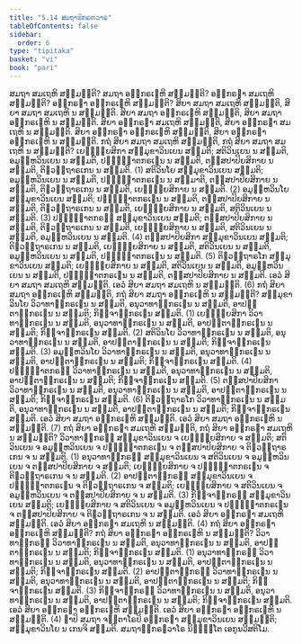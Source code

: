 ```yaml
---
title: "5.14 ສມຖາຘິກຣຓວາຣ"
tableOfContents: false
sidebar:
  order: 6
type: "tipitaka"
basket: "vi"
book: "pari"
---
```



<DynamicBreadcrumb />

<Division number="309" book="pari">

<Paragraph number="1363" book="pari">
ສມຖາ ສມເຖຫິ ສມ຺ມນ຺ຕິ? ສມຖາ ອຘິກຣເຓຫິ ສມ຺ມນ຺ຕິ? ອຘິກຣຓາ ສມເຖຫິ ສມ຺ມນ຺ຕິ? ອຘິກຣຓາ ອຘິກຣເຓຫິ ສມ຺ມນ຺ຕິ?
</Paragraph>

<Paragraph number="1364" book="pari">
ສິຍາ ສມຖາ ສມເຖຫິ ສມ຺ມນ຺ຕິ, ສິຍາ ສມຖາ ສມເຖຫິ ນ ສມ຺ມນ຺ຕິ. ສິຍາ ສມຖາ ອຘິກຣເຓຫິ ສມ຺ມນ຺ຕິ, ສິຍາ ສມຖາ ອຘິກຣເຓຫິ ນ ສມ຺ມນ຺ຕິ. ສິຍາ ອຘິກຣຓາ ສມເຖຫິ ສມ຺ມນ຺ຕິ, ສິຍາ ອຘິກຣຓາ ສມເຖຫິ ນ ສມ຺ມນ຺ຕິ. ສິຍາ ອຘິກຣຓາ ອຘິກຣເຓຫິ ສມ຺ມນ຺ຕິ, ສິຍາ ອຘິກຣຓາ ອຘິກຣເຓຫິ ນ ສມ຺ມນ຺ຕິ.
</Paragraph>

</Division>
<Division number="310" book="pari">

<Paragraph number="1365" book="pari">
ກຖໍ ສິຍາ ສມຖາ ສມເຖຫິ ສມ຺ມນ຺ຕິ, ກຖໍ ສິຍາ ສມຖາ ສມເຖຫິ ນ ສມ຺ມນ຺ຕິ? ເຍຠຸຍ຺ຍສິກາ ສມ຺ມຸຂາວິນເຍນ ສມ຺ມຕິ; ສຕິວິນເຍນ ນ ສມ຺ມຕິ, ອມູຬ຺ຫວິນເຍນ ນ ສມ຺ມຕິ, ປຏິຎ຺ຎາຕກຣເຓນ ນ ສມ຺ມຕິ, ຕສ຺ສປາປິຍສິກາຍ ນ ສມ຺ມຕິ, ຕິຓວຕ຺ຖາຣເກນ ນ ສມ຺ມຕິ. (1)
</Paragraph>

<Paragraph number="1366" book="pari">
ສຕິວິນໂຍ ສມ຺ມຸຂາວິນເຍນ ສມ຺ມຕິ; ອມູຬ຺ຫວິນເຍນ ນ ສມ຺ມຕິ, ປຏິຎ຺ຎາຕກຣເຓນ ນ ສມ຺ມາຕິ, ຕສ຺ສປາປິຍສິກາຍ ນ ສມ຺ມຕິ, ຕິຓວຕ຺ຖາຣເກນ ນ ສມ຺ມຕິ, ເຍຠຸຍ຺ຍສິກາຍ ນ ສມ຺ມຕິ. (2)
</Paragraph>

<Paragraph number="1367" book="pari">
ອມູຬ຺ຫວິນໂຍ ສມ຺ມຸຂາວິນເຍນ ສມ຺ມຕິ; ປຏິຎ຺ຎາຕກຣເຓນ ນ ສມ຺ມຕິ, ຕສ຺ສປາປິຍສິກາຍ ນ ສມ຺ມຕິ, ຕິຓວຕ຺ຖາຣເກນ ນ ສມ຺ມຕິ, ເຍຠຸຍ຺ຍສິກາຍ ນ ສມ຺ມຕິ, ສຕິວິນເຍນ ນ ສມ຺ມຕິ. (3)
</Paragraph>

<Paragraph number="1368" book="pari">
ປຏິຎ຺ຎາຕກຣຓໍ ສມ຺ມຸຂາວິນເຍນ ສມ຺ມຕິ; ຕສ຺ສປາປິຍສິກາຍ ນ ສມ຺ມຕິ, ຕິຓວຕ຺ຖາຣເກນ ນ ສມ຺ມຕິ, ເຍຠຸຍ຺ຍສິກາຍ ນ ສມ຺ມຕິ, ສຕິວິນເຍນ ນ ສມ຺ມຕິ, ອມູຬ຺ຫວິນເຍນ ນ ສມ຺ມຕິ. (4)
</Paragraph>

<Paragraph number="1369" book="pari">
ຕສ຺ສປາປິຍສິກາ ສມ຺ມຸຂາວິນເຍນ ສມ຺ມຕິ; ຕິຓວຕ຺ຖາຣເກນ ນ ສມ຺ມຕິ, ເຍຠຸຍ຺ຍສິກາຍ ນ ສມ຺ມຕິ, ສຕິວິນເຍນ ນ ສມ຺ມຕິ, ອມູຬ຺ຫວິນເຍນ ນ ສມ຺ມຕິ, ປຏິຎ຺ຎາຕກຣເຓນ ນ ສມ຺ມຕິ. (5)
</Paragraph>

<Paragraph number="1370" book="pari">
ຕິຓວຕ຺ຖາຣໂກ ສມ຺ມຸຂາວິນເຍນ ສມ຺ມຕິ; ເຍຠຸຍ຺ຍສິກາຍ ນ ສມ຺ມຕິ, ສຕິວິນເຍນ ນ ສມ຺ມຕິ, ອມູຬ຺ຫວິນເຍນ ນ ສມ຺ມຕິ, ປຏິຎ຺ຎາຕກຣເຓນ ນ ສມ຺ມຕິ, ຕສ຺ສປາປິຍສິກາຍ ນ ສມ຺ມຕິ. ເອວໍ ສິຍາ ສມຖາ ສມເຖຫິ ສມ຺ມນ຺ຕິ. ເອວໍ ສິຍາ ສມຖາ ສມເຖຫິ ນ ສມ຺ມນ຺ຕິ. (6)
</Paragraph>

</Division>
<Division number="311" book="pari">

<Paragraph number="1371" book="pari">
ກຖໍ ສິຍາ ສມຖາ ອຘິກຣເຓຫິ ສມ຺ມນ຺ຕິ, ກຖໍ ສິຍາ ສມຖາ ອຘິກຣເຓຫິ ນ ສມ຺ມນ຺ຕິ? ສມ຺ມຸຂາວິນໂຍ ວິວາທາຘິກຣເຓນ ນ ສມ຺ມຕິ, ອນຸວາທາຘິກຣເຓນ ນ ສມ຺ມຕິ, ອາປຕ຺ຕາຘິກຣເຓນ ນ ສມ຺ມຕິ; ກິຈ຺ຈາຘິກຣເຓນ ສມ຺ມຕິ. (1)
</Paragraph>

<Paragraph number="1372" book="pari">
ເຍຠຸຍ຺ຍສິກາ ວິວາທາຘິກຣເຓນ ນ ສມ຺ມຕິ, ອນຸວາທາຘິກຣເຓນ ນ ສມ຺ມຕິ, ອາປຕ຺ຕາຘິກຣເຓນ ນ ສມ຺ມຕິ; ກິຈ຺ຈາຘິກຣເຓນ ສມ຺ມຕິ. (2)
</Paragraph>

<Paragraph number="1373" book="pari">
ສຕິວິນໂຍ ວິວາທາຘິກຣເຓນ ນ ສມ຺ມຕິ, ອນຸວາທາຘິກຣເຓນ ນ ສມ຺ມຕິ, ອາປຕ຺ຕາຘິກຣເຓນ ນ ສມ຺ມຕິ; ກິຈ຺ຈາຘິກຣເຓນ ສມ຺ມຕິ. (3)
</Paragraph>

<Paragraph number="1374" book="pari">
ອມູຬ຺ຫວິນໂຍ ວິວາທາຘິກຣເຓນ ນ ສມ຺ມຕິ, ອນຸວາທາຘິກຣເຓນ ນ ສມ຺ມຕິ, ອາປຕ຺ຕາຘິກຣເຓນ ນ ສມ຺ມຕິ; ກິຈ຺ຈາຘິກຣເຓນ ສມ຺ມຕິ. (4)
</Paragraph>

<Paragraph number="1375" book="pari">
ປຏິຎ຺ຎາຕກຣຓໍ ວິວາທາຘິກຣເຓນ ນ ສມ຺ມຕິ, ອນຸວາທາຘິກຣເຓນ ນ ສມ຺ມຕິ, ອາປຕ຺ຕາຘິກຣເຓນ ນ ສມ຺ມຕິ; ກິຈ຺ຈາຘິກຣເຓນ ສມ຺ມຕິ. (5)
</Paragraph>

<Paragraph number="1376" book="pari">
ຕສ຺ສປາປິຍສິກາ ວິວາທາຘິກຣເຓນ ນ ສມ຺ມຕິ, ອນຸວາທາຘິກຣເຓນ ນ ສມ຺ມຕິ, ອາປຕ຺ຕາຘິກຣເຓນ ນ ສມ຺ມຕິ; ກິຈ຺ຈາຘິກຣເຓນ ສມ຺ມຕິ. (6)
</Paragraph>

<Paragraph number="1377" book="pari">
ຕິຓວຕ຺ຖາຣໂກ ວິວາທາຘິກຣເຓນ ນ ສມ຺ມຕິ, ອນຸວາທາຘິກຣເຓນ ນ ສມ຺ມຕິ, ອາປຕ຺ຕາຘິກຣເຓນ ນ ສມ຺ມຕິ; ກິຈ຺ຈາຘິກຣເຓນ ສມ຺ມຕິ. ເອວໍ ສິຍາ ສມຖາ ອຘິກຣເຓຫິ ສມ຺ມນ຺ຕິ. ເອວໍ ສິຍາ ສມຖາ ອຘິກຣເຓຫິ ນ ສມ຺ມນ຺ຕິ. (7)
</Paragraph>

</Division>
<Division number="312" book="pari">

<Paragraph number="1378" book="pari">
ກຖໍ ສິຍາ ອຘິກຣຓາ ສມເຖຫິ ສມ຺ມນ຺ຕິ, ກຖໍ ສິຍາ ອຘິກຣຓາ ສມເຖຫິ ນ ສມ຺ມນ຺ຕິ? ວິວາທາຘິກຣຓໍ ສມ຺ມຸຂາວິນເຍນ ຈ ເຍຠຸຍ຺ຍສິກາຍ ຈ ສມ຺ມຕິ; ສຕິວິນເຍນ ຈ ອມູຬ຺ຫວິນເຍນ ຈ ປຏິຎ຺ຎາຕກຣເຓນ ຈ ຕສ຺ສປາປິຍສິກາຍ ຈ ຕິຓວຕ຺ຖາຣເກນ ຈ ນ ສມ຺ມຕິ. (1)
</Paragraph>

<Paragraph number="1379" book="pari">
ອນຸວາທາຘິກຣຓໍ ສມ຺ມຸຂາວິນເຍນ ຈ ສຕິວິນເຍນ ຈ ອມູຬ຺ຫວິນເຍນ ຈ ຕສ຺ສປາປິຍສິກາຍ ຈ ສມ຺ມຕິ; ເຍຠຸຍ຺ຍສິກາຍ ຈ ປຏິຎ຺ຎາຕກຣເຓນ ຈ ຕິຓວຕ຺ຖາຣເກນ ຈ ນ ສມ຺ມຕິ. (2)
</Paragraph>

<Paragraph number="1380" book="pari">
ອາປຕ຺ຕາຘິກຣຓໍ ສມ຺ມຸຂາວິນເຍນ ຈ ປຏິຎ຺ຎາຕກຣເຓນ ຈ ຕິຓວຕ຺ຖາຣເກນ ຈ ສມ຺ມຕິ; ເຍຠຸຍ຺ຍສິກາຍ ຈ ສຕິວິນເຍນ ຈ ອມູຬ຺ຫວິນເຍນ ຈ ຕສ຺ສປາປິຍສິກາຍ ຈ ນ ສມ຺ມຕິ. (3)
</Paragraph>

<Paragraph number="1381" book="pari">
ກິຈ຺ຈາຘິກຣຓໍ ສມ຺ມຸຂາວິນເຍນ ສມ຺ມຕິ; ເຍຠຸຍ຺ຍສິກາຍ ຈ ສຕິວິນເຍນ ຈ ອມູຬ຺ຫວິນເຍນ ຈ ປຏິຎ຺ຎາຕກຣເຓນ ຈ ຕສ຺ສປາປິຍສິກາຍ ຈ ຕິຓວຕ຺ຖາຣເກນ ຈ ນ ສມ຺ມຕິ. ເອວໍ ສິຍາ ອຘິກຣຓາ ສມເຖຫິ ສມ຺ມນ຺ຕິ. ເອວໍ ສິຍາ ອຘິກຣຓາ ສມເຖຫິ ນ ສມ຺ມນ຺ຕິ. (4)
</Paragraph>

</Division>
<Division number="313" book="pari">

<Paragraph number="1382" book="pari">
ກຖໍ ສິຍາ ອຘິກຣຓາ ອຘິກຣເຓຫິ ສມ຺ມນ຺ຕິ? ກຖໍ ສິຍາ ອຘິກຣຓາ ອຘິກຣເຓຫິ ນ ສມ຺ມນ຺ຕິ? ວິວາທາຘິກຣຓໍ ວິວາທາຘິກຣເຓນ ນ ສມ຺ມຕິ, ອນຸວາທາຘິກຣເຓນ ນ ສມ຺ມຕິ, ອາປຕ຺ຕາຘິກຣເຓນ ນ ສມ຺ມຕິ; ກິຈ຺ຈາຘິກຣເຓນ ສມ຺ມຕິ. (1)
</Paragraph>

<Paragraph number="1383" book="pari">
ອນຸວາທາຘິກຣຓໍ ວິວາທາຘິກຣເຓນ ນ ສມ຺ມຕິ, ອນຸວາທາຘິກຣເຓນ ນ ສມ຺ມຕິ, ອາປຕ຺ຕາຘິກຣເຓນ ນ ສມ຺ມຕິ; ກິຈ຺ຈາຘິກຣເຓນ ສມ຺ມຕິ. (2)
</Paragraph>

<Paragraph number="1384" book="pari">
ອາປຕ຺ຕາຘິກຣຓໍ ວິວາທາຘິກຣເຓນ ນ ສມ຺ມຕິ, ອນຸວາທາຘິກຣເຓນ ນ ສມ຺ມຕິ, ອາປຕ຺ຕາຘິກຣເຓນ ນ ສມ຺ມຕິ; ກິຈ຺ຈາຘິກຣເຓນ ສມ຺ມຕິ. (3)
</Paragraph>

<Paragraph number="1385" book="pari">
ກິຈ຺ຈາຘິກຣຓໍ ວິວາທາຘິກຣເຓນ ນ ສມ຺ມຕິ, ອນຸວາທາຘິກຣເຓນ ນ ສມ຺ມຕິ, ອາປຕ຺ຕາຘິກຣເຓນ ນ ສມ຺ມຕິ; ກິຈ຺ຈາຘິກຣເຓນ ສມ຺ມຕິ. ເອວໍ ສິຍາ ອຘິກຣຓາ ອຘິກຣເຓຫິ ສມ຺ມນ຺ຕິ. ເອວໍ ສິຍາ ອຘິກຣຓາ ອຘິກຣເຓຫິ ນ ສມ຺ມນ຺ຕິ. (4)
</Paragraph>

<Paragraph number="1386" book="pari">
ຉາປິ ສມຖາ ຈຕ຺ຕາໂຣປິ ອຘິກຣຓາ ສມ຺ມຸຂາວິນເຍນ ສມ຺ມນ຺ຕິ; ສມ຺ມຸຂາວິນໂຍ ນ ເກນຈິ ສມ຺ມຕິ.

</Paragraph>
</Division>

<Paragraph number="1387" type="center" book="pari">
ສມຖາຘິກຣຓວາໂຣ ນິຏ຺ຐິໂຕ ເອກູນວີສຕິໂມ.
</Paragraph>